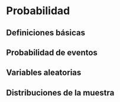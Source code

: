# Probabilidad

## Definiciones básicas

## Probabilidad de eventos

## Variables aleatorias

## Distribuciones de la muestra
